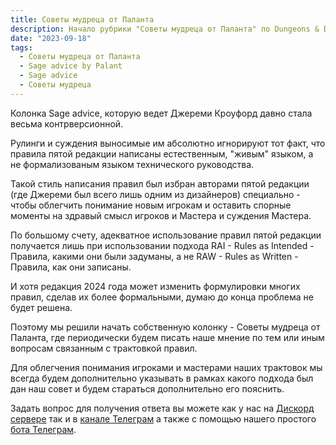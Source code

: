 ```yaml
---
title: Советы мудреца от Паланта
description: Начало рубрики "Советы мудреца от Паланта" по Dungeons & Dragons
date: "2023-09-18"
tags:
  - Советы мудреца от Паланта
  - Sage advice by Palant
  - Sage advice
  - Советы мудреца
---
```


Колонка Sage advice, которую ведет Джереми Кроуфорд давно стала весьма контрверсионной.

Рулинги и суждения выносимые им абсолютно игнорируют тот факт, что правила пятой редакции написаны естественным, "живым" языком, а не формализованым языком технического руководства.

Такой стиль написания правил был избран авторами пятой редакции (где Джереми был всего лишь одним из дизайнеров) специально - чтобы облегчить понимание новым игрокам и оставить спорные моменты на здравый смысл игроков и Мастера и суждения Мастера.

По большому счету, адекватное использование правил пятой редакции получается лишь при использовании подхода RAI - Rules as Intended - Правила, какими они были задуманы, а не RAW - Rules as Written - Правила, как они записаны.

И хотя редакция 2024 года может изменить формулировки многих правил, сделав их более формальными, думаю до конца проблема не будет решена.

Поэтому мы решили начать собственную колонку - Советы мудреца от Паланта, где периодически будем писать наше мнение по тем или иным вопросам связанным с трактовкой правил.

Для облегчения понимания игроками и мастерами наших трактовок мы всегда будем дополнительно указывать в рамках какого подхода был дан наш совет и будем стараться дополнительно его пояснить.

Задать вопрос для получения ответа вы можете как у нас на [Дискорд сервере](https://discord.gg/yrJqvCqU3w) так и в [канале Телеграм](https://t.me/cyborgs_and_mages) а также с помощью нашего простого [бота Телеграм](https://t.me/cyborgsandmagesbot).
